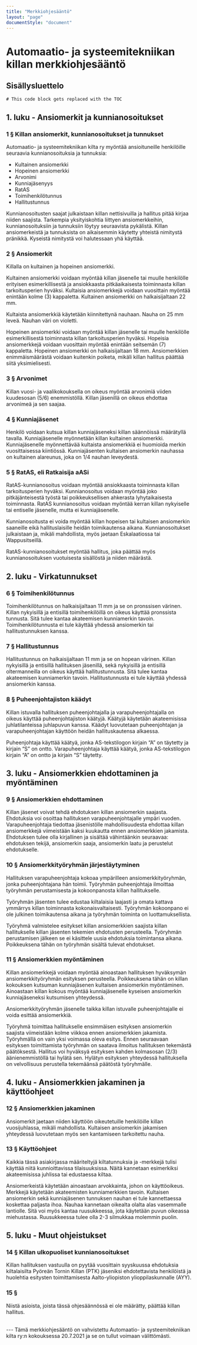 ---
title: "Merkki­ohjesääntö"
layout: "page"
documentStyle: "document"
---
# Automaatio- ja systeemitekniikan killan merkkiohjesääntö

## Sisällysluettelo
```toc
# This code block gets replaced with the TOC
```

## 1. luku - Ansiomerkit ja kunnianosoitukset

### 1 § Killan ansiomerkit, kunnianosoitukset ja tunnukset

Automaatio- ja systeemitekniikan kilta ry myöntää ansioituneille henkilöille seuraavia kunnianosoituksia ja tunnuksia:  
- Kultainen ansiomerkki  
- Hopeinen ansiomerkki  
- Arvonimi  
- Kunniajäsenyys  
- RatAS  
- Toimihenkilötunnus  
- Hallitustunnus  

Kunnianosoitusten saajat julkaistaan killan nettisivuilla ja hallitus pitää kirjaa niiden saajista. Tarkempia yksityiskohtia liittyen ansiomerkkeihin, kunnianosoituksiin ja tunnuksiin löytyy seuraavista pykälistä. Killan ansiomerkeistä ja tunnuksista on aikaisemmin käytetty yhteistä nimitystä pränikkä. Kyseistä nimitystä voi halutessaan yhä käyttää. 

### 2 § Ansiomerkit

Killalla on kultainen ja hopeinen ansiomerkki. 

Kultainen ansiomerkki voidaan myöntää killan jäsenelle tai muulle henkilölle erityisen esimerkillisestä ja ansiokkaasta pitkäaikaisesta toiminnasta killan tarkoitusperien hyväksi. Kultaisia ansiomerkkejä voidaan vuosittain myöntää enintään kolme (3) kappaletta. Kultainen ansiomerkki on halkaisijaltaan 22 mm. 

Kultaista ansiomerkkiä käytetään kiinnitettynä nauhaan. Nauha on 25 mm leveä. Nauhan väri on violetti. 

Hopeinen ansiomerkki voidaan myöntää killan jäsenelle tai muulle henkilölle esimerkillisestä toiminnasta killan tarkoitusperien hyväksi. Hopeisia ansiomerkkejä voidaan vuosittain myöntää enintään seitsemän (7) kappaletta. Hopeinen ansiomerkki on halkaisijaltaan 18 mm. 
Ansiomerkkien enimmäismäärästä voidaan kuitenkin poiketa, mikäli killan hallitus päättää siitä yksimielisesti. 

### 3 § Arvonimet

Killan vuosi- ja vaalikokouksella on oikeus myöntää arvonimiä viiden kuudesosan (5/6) enemmistöllä. Killan jäsenillä on oikeus ehdottaa arvonimeä ja sen saajaa.

### 4 § Kunniajäsenet

Henkilö voidaan kutsua killan kunniajäseneksi killan säännöissä määrätyllä tavalla. Kunniajäsenelle myönnetään killan kultainen ansiomerkki. Kunniajäsenelle myönnettävää kultaista ansiomerkkiä ei huomioida merkin vuosittaisessa kiintiössä. Kunniajäsenten kultaisen ansiomerkin nauhassa on kultainen alareunus, joka on 1/4 nauhan leveydestä. 

### 5 § RatAS, eli Ratkaisija aASi

RatAS-kunnianosoitus voidaan myöntää ansiokkaasta toiminnasta killan tarkoitusperien hyväksi. Kunnianosoitus voidaan myöntää joko pitkäjänteisestä työstä tai poikkeuksellisen ahkerasta lyhytaikaisesta toiminnasta. RatAS kunnianosoitus voidaan myöntää kerran killan nykyiselle tai entiselle jäsenelle, mutta ei kunniajäsenelle. 

Kunnianosoitusta ei voida myöntää killan hopeisen tai kultaisen ansiomerkin saaneille eikä hallituslaisille heidän toimikautensa aikana. Kunnianosoitukset julkaistaan ja, mikäli mahdollista, myös jaetaan Eskalaatiossa tai Wappusitseillä. 

RatAS-kunnianosoitukset myöntää hallitus, joka päättää myös kunnianosoituksen vuotuisesta sisällöstä ja niiden määrästä. 

## 2. luku - Virkatunnukset

### 6 § Toimihenkilötunnus

Toimihenkilötunnus on halkaisijaltaan 11 mm ja se on pronssisen värinen. Killan nykyisillä ja entisillä toimihenkilöillä on oikeus käyttää pronssista tunnusta. Sitä tulee kantaa akateemisen kunniamerkin tavoin. Toimihenkilötunnusta ei tule käyttää yhdessä ansiomerkin tai hallitustunnuksen kanssa. 

### 7 § Hallitustunnus

Hallitustunnus on halkaisijaltaan 11 mm ja se on hopean värinen. Killan nykyisillä ja entisillä hallituksen jäsenillä, sekä nykyisillä ja entisillä oltermanneilla on oikeus käyttää hallitustunnusta. Sitä tulee kantaa akateemisen kunniamerkin tavoin. Hallitustunnusta ei tule käyttää yhdessä ansiomerkin kanssa.

### 8 § Puheenjohtajiston käädyt
Killan istuvalla hallituksen puheenjohtajalla ja varapuheenjohtajalla on oikeus käyttää puheenjohtajiston käätyjä. Käätyjä käytetään akateemisissa juhlatilanteissa juhlapuvun kanssa. Käädyt luovutetaan puheenjohtajan ja varapuheenjohtajan käyttöön heidän hallituskautensa alkaessa.

Puheenjohtaja käyttää käätyä, jonka AS-tekstilogon kirjain “A” on täytetty ja kirjain “S” on ontto. Varapuheenjohtaja käyttää käätyä, jonka AS-tekstilogon kirjain “A” on ontto ja kirjain “S” täytetty.

## 3. luku - Ansiomerkkien ehdottaminen ja myöntäminen

### 9 § Ansiomerkkien ehdottaminen

Killan jäsenet voivat tehdä ehdotuksen killan ansiomerkin saajasta. Ehdotuksia voi osoittaa hallituksen varapuheenjohtajalle ympäri vuoden. 
Varapuheenjohtaja tiedottaa jäsenistölle mahdollisuudesta ehdottaa killan ansiomerkkejä viimeistään kaksi kuukautta ennen ansiomerkkien jakamista. 
Ehdotuksen tulee olla kirjallinen ja sisältää vähintäänkin seuraavaa: ehdotuksen tekijä, ansiomerkin saaja, ansiomerkin laatu ja perustelut ehdotukselle. 

### 10 § Ansiomerkkityöryhmän järjestäytyminen

Hallituksen varapuheenjohtaja kokoaa ympärilleen ansiomerkkityöryhmän, jonka puheenjohtajana hän toimii. Työryhmän puheenjohtaja ilmoittaa työryhmän perustamisesta ja kokoonpanosta killan hallitukselle. 

Työryhmän jäsenten tulee edustaa kiltalaisia laajasti ja omata kattava ymmärrys killan toiminnasta kokonaisvaltaisesti. Työryhmän kokoonpano ei ole julkinen toimikautensa aikana ja työryhmän toiminta on luottamuksellista. 

Työryhmä valmistelee esitykset killan ansiomerkkien saajista killan hallitukselle killan jäsenten tekemien ehdotusten perusteella. Työryhmän perustamisen jälkeen se ei käsittele uusia ehdotuksia toimintansa aikana. Poikkeuksena tähän on työryhmän sisältä tulevat ehdotukset. 

### 11 § Ansiomerkkien myöntäminen

Killan ansiomerkkejä voidaan myöntää ainoastaan hallituksen hyväksymän ansiomerkkityöryhmän esityksen perusteella. Poikkeuksena tähän on killan kokouksen kutsuman kunniajäsenen kultaisen ansiomerkin myöntäminen. Ainoastaan killan kokous myöntää kunniajäsenelle kyseisen ansiomerkin kunniajäseneksi kutsumisen yhteydessä. 

Ansiomerkkityöryhmän jäsenelle taikka killan istuvalle puheenjohtajalle ei voida esittää ansiomerkkiä. 

Työryhmä toimittaa hallitukselle ensimmäisen esityksen ansiomerkin saajista viimeistään kolme viikkoa ennen ansiomerkkien jakamista. Työryhmällä on vain yksi voimassa oleva esitys. Ennen seuraavaan esityksen toimittamista työryhmän on saatava ilmoitus hallituksen tekemästä päätöksestä.
Hallitus voi hyväksyä esityksen kahden kolmasosan (2/3) äänienemmistöllä tai hylätä sen. Hylätyn esityksen yhteydessä hallituksella on velvollisuus perustella tekemäänsä päätöstä työryhmälle. 

## 4. luku - Ansiomerkkien jakaminen ja käyttöohjeet

### 12 § Ansiomerkkien jakaminen

Ansiomerkit jaetaan niiden käyttöön oikeutetuille henkilöille killan vuosijuhlassa, mikäli mahdollista. Kultaisen ansiomerkin jakamisen yhteydessä luovutetaan myös sen kantamiseen tarkoitettu nauha. 

### 13 § Käyttöohjeet

Kaikkia tässä asiakirjassa määriteltyjä kiltatunnuksia ja -merkkejä tulisi käyttää niitä kunnioittavissa tilaisuuksissa. Näitä kannetaan esimerkiksi akateemisissa juhlissa tai edustaessa kiltaa. 

Ansiomerkeistä käytetään ainoastaan arvokkainta, johon on käyttöoikeus. Merkkejä käytetään akateemisten kunniamerkkien tavoin. 
Kultaisen ansiomerkin sekä kunniajäsenen tunnuksen nauhan ei tule kannettaessa koskettaa paljasta ihoa. Nauhaa kannetaan oikealta olalta alas vasemmalle lantiolle. Sitä voi myös kantaa ruusukkeessa, jota käytetään puvun oikeassa miehustassa. Ruusukkeessa tulee olla 2-3 silmukkaa molemmin puolin. 

## 5. luku - Muut ohjeistukset

### 14 § Killan ulkopuoliset kunnianosoitukset

Killan hallituksen vastuulla on pyytää vuosittain syyskuussa ehdotuksia kiltalaisilta Pyöreän Tornin Killan (PTK) jäseniksi ehdotettavista henkilöistä ja huolehtia esitysten toimittamisesta Aalto-yliopiston ylioppilaskunnalle (AYY). 

### 15 § 

Niistä asioista, joista tässä ohjesäännössä ei ole määrätty, päättää killan hallitus.

<br/>
---
Tämä merkkiohjesääntö on vahvistettu Automaatio- ja systeemitekniikan kilta ry:n kokouksessa 20.7.2021 ja se on tullut voimaan välittömästi.
